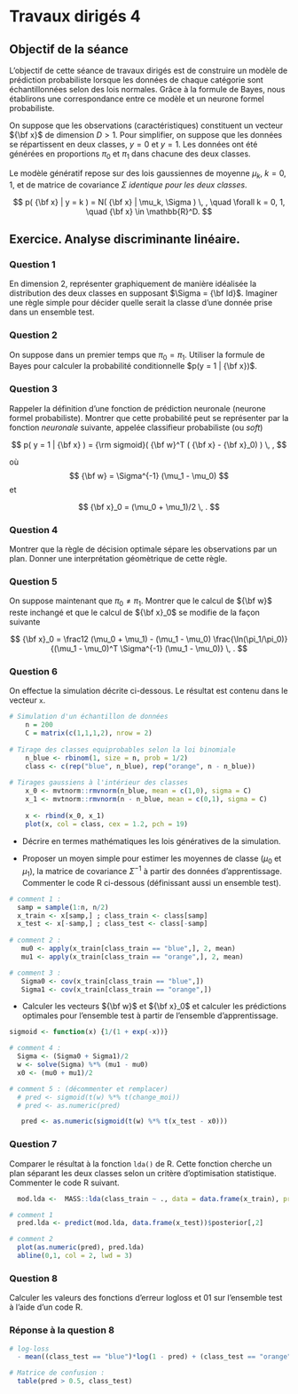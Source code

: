 # Travaux dirigés 4

## Objectif de la séance 

L'objectif de cette séance de travaux dirigés est de construire un modèle de prédiction probabiliste lorsque les données de chaque catégorie sont échantillonnées selon des lois normales. Grâce à la formule de Bayes, nous établirons une correspondance entre ce modèle et un neurone formel probabiliste. 

On suppose que les observations (caractéristiques) constituent un vecteur ${\bf x}$ de dimension $D > 1$. Pour simplifier,  on suppose que les données se répartissent en deux classes, $y = 0$ et $y = 1$. Les données ont été générées en proportions $\pi_0$ et $\pi_1$ dans chacune des deux classes.

Le modèle génératif repose sur des lois gaussiennes de moyenne $\mu_k$, $k = 0, 1$, et de matrice de covariance $\Sigma$ *identique pour les deux classes*.

$$
p( {\bf x}  | y = k ) = N( {\bf x}  | \mu_k, \Sigma ) \, , \quad  \forall k = 0, 1, \quad {\bf x} \in \mathbb{R}^D.
$$



## Exercice. Analyse discriminante linéaire.
 
### Question 1 

En dimension 2, représenter graphiquement de manière idéalisée la distribution des deux classes en supposant $\Sigma = {\bf Id}$. Imaginer une règle simple pour décider quelle serait la classe d'une donnée prise dans un ensemble test.  

### Question 2

On suppose dans un premier temps que $\pi_0 = \pi_1$. Utiliser la formule de Bayes pour calculer la probabilité conditionnelle $p(y = 1 | {\bf x})$.

### Question 3

Rappeler la définition d'une fonction de prédiction neuronale (neurone formel probabiliste). Montrer que cette probabilité peut se représenter par la fonction *neuronale* suivante, appelée classifieur probabiliste (ou _soft_)

$$
p( y = 1 | {\bf x} ) = {\rm sigmoid}( {\bf w}^T  ( {\bf x} - {\bf x}_0) )  \, ,
$$

où
$$
{\bf w} = \Sigma^{-1} (\mu_1 - \mu_0) 
$$
et

$$
{\bf x}_0 = (\mu_0 + \mu_1)/2 \, .
$$

### Question 4

Montrer que la règle de décision optimale sépare les observations par un plan. Donner une interprétation géomètrique de cette règle.

### Question 5

On suppose maintenant que $\pi_0 \neq \pi_1$. Montrer que le calcul de ${\bf w}$ reste inchangé et que le calcul de ${\bf x}_0$ se modifie de la façon suivante

$$
{\bf x}_0 = \frac12 (\mu_0 + \mu_1) - (\mu_1 - \mu_0) \frac{\ln(\pi_1/\pi_0)}{(\mu_1 - \mu_0)^T \Sigma^{-1} (\mu_1 - \mu_0)} \, .
$$

### Question 6

On effectue la simulation décrite ci-dessous. Le résultat est contenu dans le vecteur `x`.

```r
# Simulation d'un échantillon de données 
    n = 200
    C = matrix(c(1,1,1,2), nrow = 2)
    
# Tirage des classes equiprobables selon la loi binomiale
    n_blue <- rbinom(1, size = n, prob = 1/2) 
    class <- c(rep("blue", n_blue), rep("orange", n - n_blue))
  
# Tirages gaussiens à l'intérieur des classes  
    x_0 <- mvtnorm::rmvnorm(n_blue, mean = c(1,0), sigma = C)
    x_1 <- mvtnorm::rmvnorm(n - n_blue, mean = c(0,1), sigma = C)
    
    x <- rbind(x_0, x_1)
    plot(x, col = class, cex = 1.2, pch = 19)
```

* Décrire en termes mathématiques les lois génératives de la simulation.  

* Proposer un moyen simple pour estimer les moyennes de classe ($\mu_0$ et $\mu_1$), la matrice de covariance $\Sigma^{-1}$ à partir des données d'apprentissage. Commenter le code R ci-dessous (définissant aussi un ensemble test).

```r
# comment 1 : 
  samp = sample(1:n, n/2) 
  x_train <- x[samp,] ; class_train <- class[samp]
  x_test <- x[-samp,] ; class_test <- class[-samp]
  
# comment 2 : 
   mu0 <- apply(x_train[class_train == "blue",], 2, mean)
   mu1 <- apply(x_train[class_train == "orange",], 2, mean)

# comment 3 : 
   Sigma0 <- cov(x_train[class_train == "blue",]) 
   Sigma1 <- cov(x_train[class_train == "orange",])
```

* Calculer les vecteurs ${\bf w}$ et ${\bf x}_0$ et calculer les prédictions optimales pour l'ensemble test à partir de l'ensemble d'apprentissage. 

```r
sigmoid <- function(x) {1/(1 + exp(-x))}

# comment 4 :
  Sigma <- (Sigma0 + Sigma1)/2
  w <- solve(Sigma) %*% (mu1 - mu0)
  x0 <- (mu0 + mu1)/2

# comment 5 : (décommenter et remplacer)
  # pred <- sigmoid(t(w) %*% t(change_moi))
  # pred <- as.numeric(pred)
```


```r
   pred <- as.numeric(sigmoid(t(w) %*% t(x_test - x0)))
```

### Question 7

Comparer le résultat à la fonction `lda()` de R. Cette fonction cherche un plan séparant les deux classes selon un critère d'optimisation statistique. Commenter le code R suivant. 

```r
  mod.lda <-  MASS::lda(class_train ~ ., data = data.frame(x_train), prior = c(0.5, 0.5))

# comment 1
  pred.lda <- predict(mod.lda, data.frame(x_test))$posterior[,2]

# comment 2
  plot(as.numeric(pred), pred.lda)
  abline(0,1, col = 2, lwd = 3)
```


### Question 8

Calculer les valeurs des fonctions d'erreur logloss et 01 sur l'ensemble test à l'aide d'un code R.


### Réponse à la question 8


```r
# log-loss
  - mean((class_test == "blue")*log(1 - pred) + (class_test == "orange")*log(pred))
```


```r
# Matrice de confusion :
  table(pred > 0.5, class_test)
```



